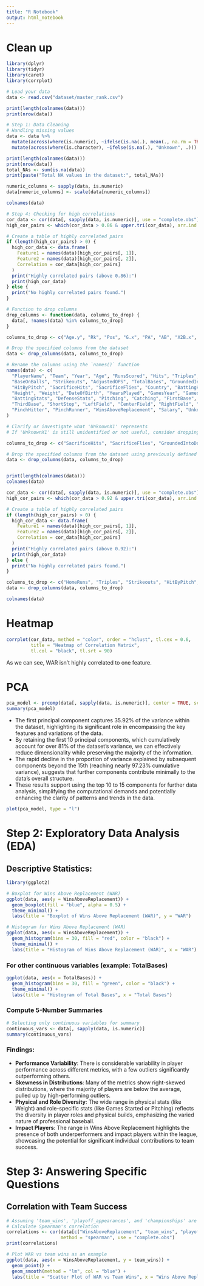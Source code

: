 ```yaml
---
title: "R Notebook"
output: html_notebook
---
```



# Clean up


```r
library(dplyr)
library(tidyr)
library(caret)
library(corrplot)

# Load your data
data <- read.csv("dataset/master_rank.csv")
```

```r
print(length(colnames(data)))
print(nrow(data))
```

```r
# Step 1: Data Cleaning
# Handling missing values
data <- data %>%
  mutate(across(where(is.numeric), ~ifelse(is.na(.), mean(., na.rm = TRUE), .))) %>%
  mutate(across(where(is.character), ~ifelse(is.na(.), "Unknown", .)))
```



```r
print(length(colnames(data)))
print(nrow(data))
total_NAs <- sum(is.na(data))
print(paste("Total NA values in the dataset:", total_NAs))
```


```r
numeric_columns <- sapply(data, is.numeric)
data[numeric_columns] <- scale(data[numeric_columns])
```


```r
colnames(data)
```


```r
# Step 4: Checking for high correlations
cor_data <- cor(data[, sapply(data, is.numeric)], use = "complete.obs")
high_cor_pairs <- which(cor_data > 0.86 & upper.tri(cor_data), arr.ind = TRUE)

# Create a table of highly correlated pairs
if (length(high_cor_pairs) > 0) {
  high_cor_data <- data.frame(
    Feature1 = names(data)[high_cor_pairs[, 1]],
    Feature2 = names(data)[high_cor_pairs[, 2]],
    Correlation = cor_data[high_cor_pairs]
  )
  print("Highly correlated pairs (above 0.86):")
  print(high_cor_data)
} else {
  print("No highly correlated pairs found.")
}
```


```r
# Function to drop columns
drop_columns <- function(data, columns_to_drop) {
  data[, !names(data) %in% columns_to_drop]
}

columns_to_drop <- c("Age.y", "Rk", "Pos", "G.x", "PA", "AB", "X2B.x", "RBI", "SB", "CS", "SLG", "source.x", "source.y", "IBB", "OPS", "BA", "OBP")

# Drop the specified columns from the dataset
data <- drop_columns(data, columns_to_drop)


```


```r
# Rename the columns using the `names()` function
names(data) <- c(
  "PlayerName", "Team", "Year", "Age", "RunsScored", "Hits", "Triples", "HomeRuns",
  "BaseOnBalls", "Strikeouts", "AdjustedOPS", "TotalBases", "GroundedIntoDoublePlays",
  "HitByPitch", "SacrificeHits", "SacrificeFlies", "Country", "BattingHand", "ThrowingHand",
  "Height", "Weight", "DateOfBirth", "YearsPlayed", "GamesYear", "GamesStarted",
  "BattingStats", "DefenseStats", "Pitching", "Catching", "FirstBase", "SecondBase",
  "ThirdBase", "ShortStop", "LeftField", "CenterField", "RightField", "Outfield", "DesignatedHitter",
  "PinchHitter", "PinchRunner", "WinsAboveReplacement", "Salary", "UnknownX1", "Top100Status"
)

# Clarify or investigate what 'UnknownX1' represents
# If 'UnknownX1' is still unidentified or not useful, consider dropping it as well

columns_to_drop <- c("SacrificeHits", "SacrificeFlies", "GroundedIntoDoublePlays", "UnknownX1")  # Update based on new info

# Drop the specified columns from the dataset using previously defined function
data <- drop_columns(data, columns_to_drop)


print(length(colnames(data)))
colnames(data)
```


```r
cor_data <- cor(data[, sapply(data, is.numeric)], use = "complete.obs")
high_cor_pairs <- which(cor_data > 0.92 & upper.tri(cor_data), arr.ind = TRUE)

# Create a table of highly correlated pairs
if (length(high_cor_pairs) > 0) {
  high_cor_data <- data.frame(
    Feature1 = names(data)[high_cor_pairs[, 1]],
    Feature2 = names(data)[high_cor_pairs[, 2]],
    Correlation = cor_data[high_cor_pairs]
  )
  print("Highly correlated pairs (above 0.92):")
  print(high_cor_data)
} else {
  print("No highly correlated pairs found.")
}
```


```r
columns_to_drop <- c("HomeRuns", "Triples", "Strikeouts", "HitByPitch", "Country", "BattingHand", "ThrowingHand", "Age", "Height", "BaseOnBalls")
data <- drop_columns(data, columns_to_drop)
```


```r
colnames(data)
```
# Heatmap

```r
corrplot(cor_data, method = "color", order = "hclust", tl.cex = 0.6,
         title = "Heatmap of Correlation Matrix", 
         tl.col = "black", tl.srt = 90)

```
As we can see, WAR isn't highly correlated to one feature.

# PCA

```r
pca_model <- prcomp(data[, sapply(data, is.numeric)], center = TRUE, scale. = TRUE)
summary(pca_model)
```

 - The first principal component captures 35.92% of the variance within the dataset, highlighting its significant role in encompassing the key features and variations of the data.
 - By retaining the first 10 principal components, which cumulatively account for over 81% of the dataset's variance, we can effectively reduce dimensionality while preserving the majority of the information.
 - The rapid decline in the proportion of variance explained by subsequent components beyond the 15th (reaching nearly 97.23% cumulative variance), suggests that further components contribute minimally to the data's overall structure.
 - These results support using the top 10 to 15 components for further data analysis, simplifying the computational demands and potentially enhancing the clarity of patterns and trends in the data.
 

 
```r
plot(pca_model, type = "l")
```

# Step 2: Exploratory Data Analysis (EDA)

## Descriptive Statistics:


```r
library(ggplot2)

# Boxplot for Wins Above Replacement (WAR)
ggplot(data, aes(y = WinsAboveReplacement)) + 
  geom_boxplot(fill = "blue", alpha = 0.5) +
  theme_minimal() +
  labs(title = "Boxplot of Wins Above Replacement (WAR)", y = "WAR")
```




```r
# Histogram for Wins Above Replacement (WAR)
ggplot(data, aes(x = WinsAboveReplacement)) + 
  geom_histogram(bins = 30, fill = "red", color = "black") +
  theme_minimal() +
  labs(title = "Histogram of Wins Above Replacement (WAR)", x = "WAR")

```


### For other continuous variables (example: TotalBases)

```r
ggplot(data, aes(x = TotalBases)) + 
  geom_histogram(bins = 30, fill = "green", color = "black") +
  theme_minimal() +
  labs(title = "Histogram of Total Bases", x = "Total Bases")
```


### Compute 5-Number Summaries

```r
# Selecting only continuous variables for summary
continuous_vars <- data[, sapply(data, is.numeric)]
summary(continuous_vars)

```

### Findings:
- **Performance Variability**: There is considerable variability in player performance across different metrics, with a few outliers significantly outperforming others.
- **Skewness in Distributions**: Many of the metrics show right-skewed distributions, where the majority of players are below the average, pulled up by high-performing outliers.
- **Physical and Role Diversity**: The wide range in physical stats (like Weight) and role-specific stats (like Games Started or Pitching) reflects the diversity in player roles and physical builds, emphasizing the varied nature of professional baseball.
- **Impact Players**: The range in Wins Above Replacement highlights the presence of both underperformers and impact players within the league, showcasing the potential for significant individual contributions to team success.

# Step 3: Answering Specific Questions

## Correlation with Team Success


```r
# Assuming 'team_wins', 'playoff_appearances', and 'championships' are in your dataset
# Calculate Spearman's correlation
correlations <- cor(data[c("WinsAboveReplacement", "team_wins", "playoff_appearances", "championships")], 
                    method = "spearman", use = "complete.obs")
print(correlations)

# Plot WAR vs team wins as an example
ggplot(data, aes(x = WinsAboveReplacement, y = team_wins)) +
  geom_point() +
  geom_smooth(method = "lm", col = "blue") +
  labs(title = "Scatter Plot of WAR vs Team Wins", x = "Wins Above Replacement", y = "Team Wins")

```




```r

```




```r

```




```r

```




```r

```




```r

```




```r

```




```r

```




```r

```




```r

```




```r

```




```r

```




```r

```




